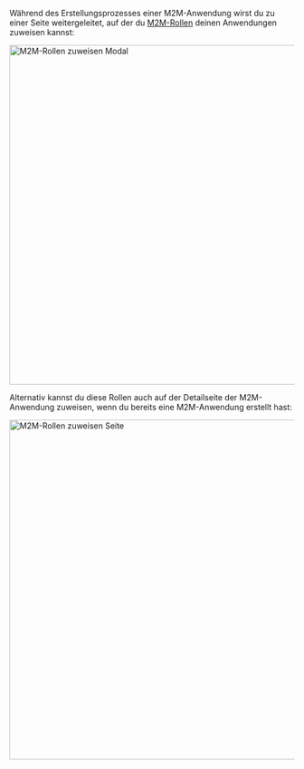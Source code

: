 Während des Erstellungsprozesses einer M2M-Anwendung wirst du zu einer Seite weitergeleitet, auf der du [M2M-Rollen](/authorization/role-based-access-control/#configure-global-roles) deinen Anwendungen zuweisen kannst:

<img alt="M2M-Rollen zuweisen Modal" src="/img/assets/assign-m2m-roles-modal.png" width="600px" />

Alternativ kannst du diese Rollen auch auf der Detailseite der M2M-Anwendung zuweisen, wenn du bereits eine M2M-Anwendung erstellt hast:

<img alt="M2M-Rollen zuweisen Seite" src="/img/assets/assign-m2m-roles-page.png" width="600px" />
